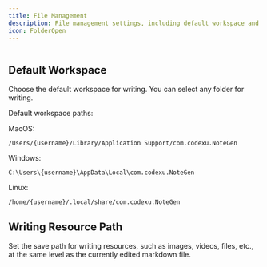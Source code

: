 ```yaml
---
title: File Management
description: File management settings, including default workspace and writing resource path configuration.
icon: FolderOpen
---
```


<Image width="0" height="0" src="https://s2.loli.net/2025/07/10/1r2D6Hb8XqwK3QV.png" />

## Default Workspace

Choose the default workspace for writing. You can select any folder for writing.

Default workspace paths:

MacOS:
```
/Users/{username}/Library/Application Support/com.codexu.NoteGen
```

Windows:
```
C:\Users\{username}\AppData\Local\com.codexu.NoteGen
```

Linux:
```
/home/{username}/.local/share/com.codexu.NoteGen
```

## Writing Resource Path

Set the save path for writing resources, such as images, videos, files, etc., at the same level as the currently edited markdown file.

